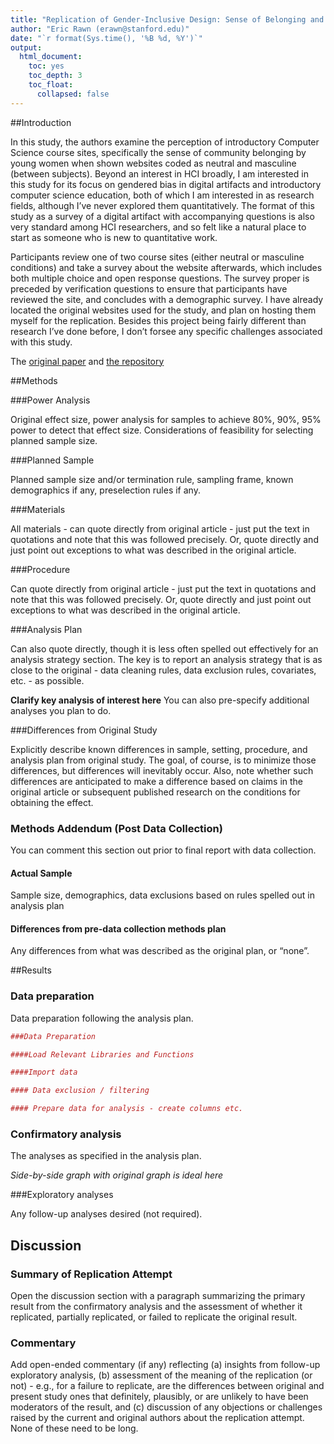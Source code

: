 ```yaml
---
title: "Replication of Gender-Inclusive Design: Sense of Belonging and Bias in Web Interfaces by Danaë Metaxa-Kakavouli, Kelly Wang, James A. Landay, Jeff Hancock (CHI '18)"
author: "Eric Rawn (erawn@stanford.edu)"
date: "`r format(Sys.time(), '%B %d, %Y')`"
output:
  html_document:
    toc: yes
    toc_depth: 3
    toc_float:
      collapsed: false
---
```


<!-- Replication reports should all use this template to standardize reporting across projects.  These reports will be public supplementary materials that accompany the summary report(s) of the aggregate results. -->

##Introduction

In this study, the authors examine the perception of introductory Computer Science course sites, specifically the sense of community belonging by young women when shown websites coded as neutral and masculine (between subjects). Beyond an interest in HCI broadly, I am interested in this study for its focus on gendered bias in digital artifacts and introductory computer science education, both of which I am interested in as research fields, although I've never explored them quantitatively. The format of this study as a survey of a digital artifact with accompanying questions is also very standard among HCI researchers, and so felt like a natural place to start as someone who is new to quantitative work. 

Participants review one of two course sites (either neutral or masculine conditions) and take a survey about the website afterwards, which includes both multiple choice and open response questions. The survey proper is preceded by verification questions to ensure that participants have reviewed the site, and concludes with a demographic survey. I have already located the original websites used for the study, and plan on hosting them myself for the replication. Besides this project being fairly different than research I've done before, I don't forsee any specific challenges associated with this study. 

The [original paper](https://github.com/psych251/metaxa2018/blob/master/original_paper/3173574.3174188.pdf) and [the repository](https://github.com/psych251/metaxa2018)


##Methods

###Power Analysis

Original effect size, power analysis for samples to achieve 80%, 90%, 95% power to detect that effect size.  Considerations of feasibility for selecting planned sample size.

###Planned Sample

Planned sample size and/or termination rule, sampling frame, known demographics if any, preselection rules if any.

###Materials

All materials - can quote directly from original article - just put the text in quotations and note that this was followed precisely.  Or, quote directly and just point out exceptions to what was described in the original article.

###Procedure	

Can quote directly from original article - just put the text in quotations and note that this was followed precisely.  Or, quote directly and just point out exceptions to what was described in the original article.

###Analysis Plan

Can also quote directly, though it is less often spelled out effectively for an analysis strategy section.  The key is to report an analysis strategy that is as close to the original - data cleaning rules, data exclusion rules, covariates, etc. - as possible.  

**Clarify key analysis of interest here**  You can also pre-specify additional analyses you plan to do.

###Differences from Original Study

Explicitly describe known differences in sample, setting, procedure, and analysis plan from original study.  The goal, of course, is to minimize those differences, but differences will inevitably occur.  Also, note whether such differences are anticipated to make a difference based on claims in the original article or subsequent published research on the conditions for obtaining the effect.

### Methods Addendum (Post Data Collection)

You can comment this section out prior to final report with data collection.

#### Actual Sample
  Sample size, demographics, data exclusions based on rules spelled out in analysis plan

#### Differences from pre-data collection methods plan
  Any differences from what was described as the original plan, or “none”.


##Results


### Data preparation

Data preparation following the analysis plan.
	
```r
###Data Preparation

####Load Relevant Libraries and Functions

####Import data

#### Data exclusion / filtering

#### Prepare data for analysis - create columns etc.
```

### Confirmatory analysis

The analyses as specified in the analysis plan.  

*Side-by-side graph with original graph is ideal here*

###Exploratory analyses

Any follow-up analyses desired (not required).  

## Discussion

### Summary of Replication Attempt

Open the discussion section with a paragraph summarizing the primary result from the confirmatory analysis and the assessment of whether it replicated, partially replicated, or failed to replicate the original result.  

### Commentary

Add open-ended commentary (if any) reflecting (a) insights from follow-up exploratory analysis, (b) assessment of the meaning of the replication (or not) - e.g., for a failure to replicate, are the differences between original and present study ones that definitely, plausibly, or are unlikely to have been moderators of the result, and (c) discussion of any objections or challenges raised by the current and original authors about the replication attempt.  None of these need to be long.
